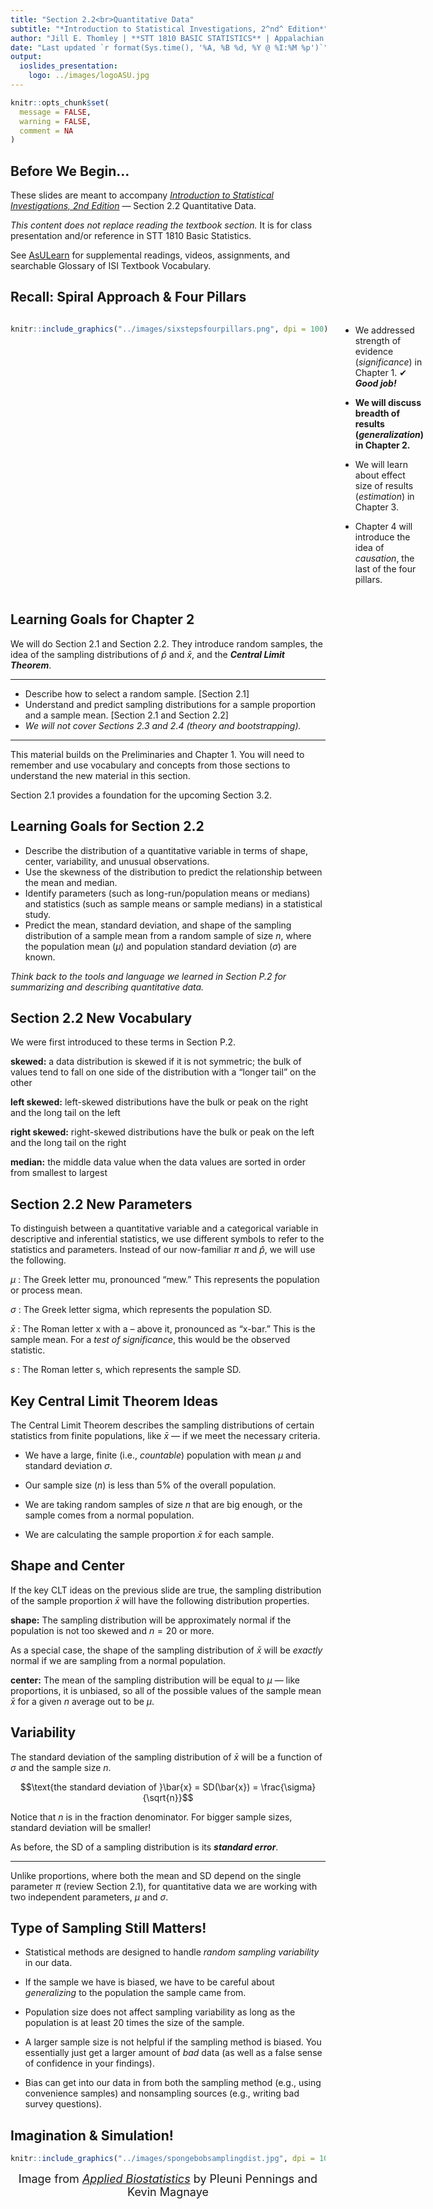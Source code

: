 ```yaml
---
title: "Section 2.2<br>Quantitative Data"
subtitle: "*Introduction to Statistical Investigations, 2^nd^ Edition*"
author: "Jill E. Thomley | **STT 1810 BASIC STATISTICS** | Appalachian State University"
date: "Last updated `r format(Sys.time(), '%A, %B %d, %Y @ %I:%M %p')`"
output: 
  ioslides_presentation:
    logo: ../images/logoASU.jpg
---
```


```r
knitr::opts_chunk$set(
  message = FALSE,
  warning = FALSE,
  comment = NA
)
```

## Before We Begin…

These slides are meant to accompany  [*Introduction to Statistical Investigations, 2nd Edition*](http://www.isi-stats.com/isi/index2nd.html) --- Section 2.2 Quantitative Data. 

*This content does not replace reading the textbook section.* It is for class presentation and/or reference in STT 1810 Basic Statistics.

See [AsULearn](https://asulearn.appstate.edu/) for supplemental readings, videos, assignments, and searchable Glossary of ISI Textbook Vocabulary.


## Recall: Spiral Approach & Four Pillars

:::::: {style="display: flex;"}

::: {}

```r
knitr::include_graphics("../images/sixstepsfourpillars.png", dpi = 100)
```

:::

::: {}

&nbsp;&nbsp;&nbsp;&nbsp;&nbsp;

:::

::: {}

* We addressed strength of evidence (*significance*) in Chapter 1. ✔ ***Good job!***

* **We will discuss breadth of results (*generalization*) in Chapter 2.**

* We will learn about effect size of results (*estimation*) in Chapter 3.

* Chapter 4 will introduce the idea of *causation*, the last of the four pillars. 

:::

::::


## Learning Goals for Chapter 2

We will do Section 2.1 and Section 2.2. They introduce random samples, the idea of the sampling distributions of $\hat{p}$ and $\bar{x}$, and the ***Central Limit Theorem***.

<hr>

* Describe how to select a random sample. [Section 2.1]
* Understand and predict sampling distributions for a sample proportion and a sample mean. [Section 2.1 and Section 2.2]
* *We will not cover Sections 2.3 and 2.4 (theory and bootstrapping).*

<hr>

This material builds on the Preliminaries and Chapter 1. You will need to remember and use vocabulary and concepts from those sections to understand the new material in this section. 

Section 2.1 provides a foundation for the upcoming Section 3.2.


## Learning Goals for Section 2.2

* Describe the distribution of a quantitative variable in terms of shape, center, variability, and unusual observations.
* Use the skewness of the distribution to predict the relationship between the mean and median.
* Identify parameters (such as long-run/population means or medians) and statistics (such as sample means or sample medians) in a statistical study.
* Predict the mean, standard deviation, and shape of the sampling distribution of a sample mean from a random sample of size *n*, where the population mean ($\mu$) and population standard deviation ($\sigma$) are known.

*Think back to the tools and language we learned in Section P.2 for summarizing and describing quantitative data.*


## Section 2.2 New Vocabulary

We were first introduced to these terms in Section P.2.

**skewed:** a data distribution is skewed if it is not symmetric; the bulk of values tend to fall on one side of the distribution with a “longer tail” on the other 

**left skewed:** left-skewed distributions have the bulk or peak on the right and the long tail on the left 

**right skewed:** right-skewed distributions have the bulk or peak on the left and the long tail on the right 

**median:** the middle data value when the data values are sorted in order from smallest to largest


## Section 2.2 New Parameters

To distinguish between a quantitative variable and a categorical variable in descriptive and inferential statistics, we use different symbols to refer to the statistics and parameters. Instead of our now-familiar $\pi$ and $\hat{p}$, we will use the following.

$\mu$ : The Greek letter mu, pronounced “mew.” This represents the population or process mean.

$\sigma$ : The Greek letter sigma, which represents the population SD.

$\bar{x}$ : The Roman letter x with a -- above it, pronounced as "x-bar." This is the sample mean. For a *test of significance*, this would be the observed statistic.

$s$ : The Roman letter s, which represents the sample SD.


## Key Central Limit Theorem Ideas

The Central Limit Theorem describes the sampling distributions of certain statistics from finite populations, like $\bar{x}$ --- if we meet the necessary criteria. 

* We have a large, finite (i.e., *countable*) population with mean $\mu$ and standard deviation $\sigma$.

* Our sample size ($n$) is less than $5\%$ of the overall population.

* We are taking random samples of size $n$ that are big enough, or the sample comes from a normal population.  

* We are calculating the sample proportion $\bar{x}$ for each sample.


## Shape and Center

If the key CLT ideas on the previous slide are true, the sampling distribution of the sample proportion $\bar{x}$ will have the following distribution properties.

**shape:** The sampling distribution will be approximately normal if the population is not too skewed and $n = 20$ or more. 

As a special case, the shape of the sampling distribution of $\bar{x}$ will be *exactly* normal if we are sampling from a normal population.

**center:** The mean of the sampling distribution will be equal to $\mu$ --- like proportions, it is unbiased, so all of the possible values of the sample mean $\bar{x}$ for a given $n$ average out to be $\mu$.


##  Variability

The standard deviation of the sampling distribution of $\bar{x}$ will be a function of $\sigma$ and the sample size $n$.

$$\text{the standard deviation of }\bar{x} = SD(\bar{x}) = \frac{\sigma}{\sqrt{n}}$$

Notice that $n$ is in the fraction denominator. For bigger sample sizes, standard deviation will be smaller! 

As before, the SD of a sampling distribution is its ***standard error***.

<hr>

Unlike proportions, where both the mean and SD depend on the single parameter $\pi$ (review Section 2.1), for quantitative data we are working with two independent parameters, $\mu$ and $\sigma$.


## Type of Sampling Still Matters!

* Statistical methods are designed to handle *random sampling variability* in our data.

* If the sample we have is biased, we have to be careful about *generalizing* to the population the sample came from.

* Population size does not affect sampling variability as long as the population is at least $20$ times the size of the sample.

* A larger sample size is not helpful if the sampling method is biased. You essentially just get a larger amount of *bad* data (as well as a false sense of confidence in your findings).

* Bias can get into our data in from both the sampling method (e.g., using convenience samples) and nonsampling sources (e.g., writing bad survey questions).


## Imagination & Simulation!

```r
knitr::include_graphics("../images/spongebobsamplingdist.jpg", dpi = 100)
```

<div style = "text-align: center; font-size: 18px;">Image from [*Applied Biostatistics*](https://bookdown.org/kmbm92/Applied-Biostats/) by Pleuni Pennings and Kevin Magnaye <div>

